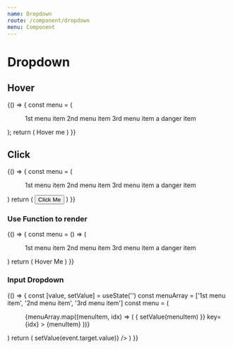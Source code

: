 ```yaml
---
name: Dropdown
route: /component/dropdown
menu: Component
---
```



# Dropdown

## Hover

<Playground>
  {() => {
    const menu = (
      <Menu>
        <Menu.Item>
          1st menu item
        </Menu.Item>
        <Menu.Item>
           2nd menu item
        </Menu.Item>
        <Menu.Item>
            3rd menu item
        </Menu.Item>
        <Menu.Item danger>a danger item</Menu.Item>
      </Menu>
    );
  return (
    <Dropdown overlay={menu}>
      Hover me <ExpandMoreIcon />
    </Dropdown>)
}}

</Playground>

## Click

<Playground>
  {() => {
    const menu = (
      <Menu>
        <Menu.Item>1st menu item</Menu.Item>
        <Menu.Item>2nd menu item</Menu.Item>
        <Menu.Item>3rd menu item</Menu.Item>
        <Menu.Item danger>a danger item</Menu.Item>
      </Menu>
    )
    return (
      <Dropdown overlay={menu} trigger={'click'}>
        <Button> Click Me </Button>
      </Dropdown>
    )
  }}
</Playground>

### Use Function to render

<Playground>
  {() => {
    const menu = () => (
      <Menu>
        <Menu.Item>1st menu item</Menu.Item>
        <Menu.Item>2nd menu item</Menu.Item>
        <Menu.Item>3rd menu item</Menu.Item>
        <Menu.Item danger>a danger item</Menu.Item>
      </Menu>
    )
    return (
      <Dropdown overlay={menu} trigger={'hover'}>
        Hover Me
      </Dropdown>
    )
  }}
</Playground>

### Input Dropdown

<Playground>
  {() => {
    const [value, setValue] = useState('')
    const menuArray = ['1st menu item', '2nd menu item', '3rd menu item']
    const menu = (
      <Menu>
        {menuArray.map((menuItem, idx) => (
          <Menu.Item
            onClick={() => {
              setValue(menuItem)
            }}
            key={idx}
          >
            {menuItem}
          </Menu.Item>
        ))}
      </Menu>
    )
    return (
      <Dropdown.Input
        overlay={menu}
        value={value}
        onChange={(event) => setValue(event.target.value)}
      />
    )
  }}
</Playground>
